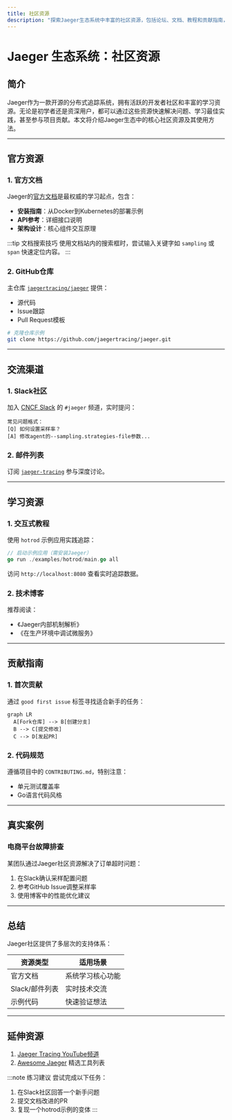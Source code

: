 ```yaml
---
title: 社区资源
description: "探索Jaeger生态系统中丰富的社区资源，包括论坛、文档、教程和贡献指南，帮助开发者快速上手和解决问题。"
---
```


# Jaeger 生态系统：社区资源

## 简介

Jaeger作为一款开源的分布式追踪系统，拥有活跃的开发者社区和丰富的学习资源。无论是初学者还是资深用户，都可以通过这些资源快速解决问题、学习最佳实践，甚至参与项目贡献。本文将介绍Jaeger生态中的核心社区资源及其使用方法。

---

## 官方资源

### 1. 官方文档
Jaeger的[官方文档](https://www.jaegertracing.io/docs/)是最权威的学习起点，包含：
- **安装指南**：从Docker到Kubernetes的部署示例
- **API参考**：详细接口说明
- **架构设计**：核心组件交互原理

:::tip 文档搜索技巧
使用文档站内的搜索框时，尝试输入关键字如 `sampling` 或 `span` 快速定位内容。
:::

### 2. GitHub仓库
主仓库 [`jaegertracing/jaeger`](https://github.com/jaegertracing/jaeger) 提供：
- 源代码
- Issue跟踪
- Pull Request模板

```bash
# 克隆仓库示例
git clone https://github.com/jaegertracing/jaeger.git
```

---

## 交流渠道

### 1. Slack社区
加入 [CNCF Slack](https://cloud-native.slack.com) 的 `#jaeger` 频道，实时提问：
```plaintext
常见问题格式：
[Q] 如何设置采样率？  
[A] 修改agent的--sampling.strategies-file参数...
```

### 2. 邮件列表
订阅 [`jaeger-tracing`](https://groups.google.com/g/jaeger-tracing) 参与深度讨论。

---

## 学习资源

### 1. 交互式教程
使用 `hotrod` 示例应用实践追踪：
```go
// 启动示例应用（需安装Jaeger）
go run ./examples/hotrod/main.go all
```
访问 `http://localhost:8080` 查看实时追踪数据。

### 2. 技术博客
推荐阅读：
- 《Jaeger内部机制解析》
- 《在生产环境中调试微服务》

---

## 贡献指南

### 1. 首次贡献
通过 `good first issue` 标签寻找适合新手的任务：
```mermaid
graph LR
  A[Fork仓库] --> B[创建分支]
  B --> C[提交修改]
  C --> D[发起PR]
```

### 2. 代码规范
遵循项目中的 `CONTRIBUTING.md`，特别注意：
- 单元测试覆盖率
- Go语言代码风格

---

## 真实案例

### 电商平台故障排查
某团队通过Jaeger社区资源解决了订单超时问题：
1. 在Slack确认采样配置问题
2. 参考GitHub Issue调整采样率
3. 使用博客中的性能优化建议

---

## 总结

Jaeger社区提供了多层次的支持体系：

| 资源类型       | 适用场景                     |
|----------------|----------------------------|
| 官方文档       | 系统学习核心功能             |
| Slack/邮件列表 | 实时技术交流                 |
| 示例代码       | 快速验证想法                 |

---

## 延伸资源

1. [Jaeger Tracing YouTube频道](https://www.youtube.com/c/JaegerTracing)
2. [Awesome Jaeger](https://github.com/jaegertracing/awesome-jaeger) 精选工具列表

:::note 练习建议
尝试完成以下任务：
1. 在Slack社区回答一个新手问题
2. 提交文档改进的PR
3. 复现一个hotrod示例的变体
:::